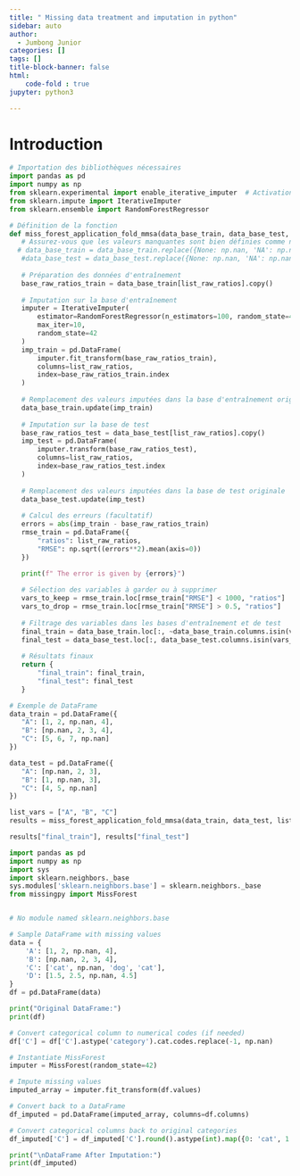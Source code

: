 ```yaml
---
title: " Missing data treatment and imputation in python"
sidebar: auto
author:
  - Jumbong Junior 
categories: []
tags: []
title-block-banner: false
html:
    code-fold : true
jupyter: python3

---
```



# Introduction 


 ```python

 # Importation des bibliothèques nécessaires
import pandas as pd
import numpy as np
from sklearn.experimental import enable_iterative_imputer  # Activation de l'IterativeImputer
from sklearn.impute import IterativeImputer
from sklearn.ensemble import RandomForestRegressor

# Définition de la fonction
def miss_forest_application_fold_mmsa(data_base_train, data_base_test, list_raw_ratios):
    # Assurez-vous que les valeurs manquantes sont bien définies comme np.nan
   # data_base_train = data_base_train.replace({None: np.nan, 'NA': np.nan, 'null': np.nan})
    #data_base_test = data_base_test.replace({None: np.nan, 'NA': np.nan, 'null': np.nan})
    
    # Préparation des données d'entraînement
    base_raw_ratios_train = data_base_train[list_raw_ratios].copy()
    
    # Imputation sur la base d'entraînement
    imputer = IterativeImputer(
        estimator=RandomForestRegressor(n_estimators=100, random_state=42),
        max_iter=10,
        random_state=42
    )
    imp_train = pd.DataFrame(
        imputer.fit_transform(base_raw_ratios_train),
        columns=list_raw_ratios,
        index=base_raw_ratios_train.index
    )
    
    # Remplacement des valeurs imputées dans la base d'entraînement originale
    data_base_train.update(imp_train)
    
    # Imputation sur la base de test
    base_raw_ratios_test = data_base_test[list_raw_ratios].copy()
    imp_test = pd.DataFrame(
        imputer.transform(base_raw_ratios_test),
        columns=list_raw_ratios,
        index=base_raw_ratios_test.index
    )
    
    # Remplacement des valeurs imputées dans la base de test originale
    data_base_test.update(imp_test)
    
    # Calcul des erreurs (facultatif)
    errors = abs(imp_train - base_raw_ratios_train)
    rmse_train = pd.DataFrame({
        "ratios": list_raw_ratios,
        "RMSE": np.sqrt((errors**2).mean(axis=0))
    })

    print(f" The error is given by {errors}")
    
    # Sélection des variables à garder ou à supprimer
    vars_to_keep = rmse_train.loc[rmse_train["RMSE"] < 1000, "ratios"]
    vars_to_drop = rmse_train.loc[rmse_train["RMSE"] > 0.5, "ratios"]
    
    # Filtrage des variables dans les bases d'entraînement et de test
    final_train = data_base_train.loc[:, ~data_base_train.columns.isin(vars_to_drop)]
    final_test = data_base_test.loc[:, data_base_test.columns.isin(vars_to_keep)]
    
    # Résultats finaux
    return {
        "final_train": final_train,
        "final_test": final_test
    }

# Exemple de DataFrame
data_train = pd.DataFrame({
    "A": [1, 2, np.nan, 4],
    "B": [np.nan, 2, 3, 4],
    "C": [5, 6, 7, np.nan]
})

data_test = pd.DataFrame({
    "A": [np.nan, 2, 3],
    "B": [1, np.nan, 3],
    "C": [4, 5, np.nan]
})

list_vars = ["A", "B", "C"]
results = miss_forest_application_fold_mmsa(data_train, data_test, list_vars)

results["final_train"], results["final_test"]

```




```python

import pandas as pd
import numpy as np
import sys
import sklearn.neighbors._base
sys.modules['sklearn.neighbors.base'] = sklearn.neighbors._base
from missingpy import MissForest


# No module named sklearn.neighbors.base

# Sample DataFrame with missing values
data = {
    'A': [1, 2, np.nan, 4],
    'B': [np.nan, 2, 3, 4],
    'C': ['cat', np.nan, 'dog', 'cat'],
    'D': [1.5, 2.5, np.nan, 4.5]
}
df = pd.DataFrame(data)

print("Original DataFrame:")
print(df)

# Convert categorical column to numerical codes (if needed)
df['C'] = df['C'].astype('category').cat.codes.replace(-1, np.nan)

# Instantiate MissForest
imputer = MissForest(random_state=42)

# Impute missing values
imputed_array = imputer.fit_transform(df.values)

# Convert back to a DataFrame
df_imputed = pd.DataFrame(imputed_array, columns=df.columns)

# Convert categorical columns back to original categories
df_imputed['C'] = df_imputed['C'].round().astype(int).map({0: 'cat', 1: 'dog'})

print("\nDataFrame After Imputation:")
print(df_imputed)

```